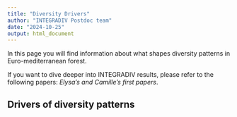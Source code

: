 ```yaml
---
title: "Diversity Drivers"
author: "INTEGRADIV Postdoc team"
date: "2024-10-25"
output: html_document
---
```


In this page you will find information about what shapes diversity patterns in Euro-mediterranean forest.

If you want to dive deeper into INTEGRADIV results, please refer to the following papers: _Elysa's and Camille's first papers_.

## Drivers of diversity patterns

